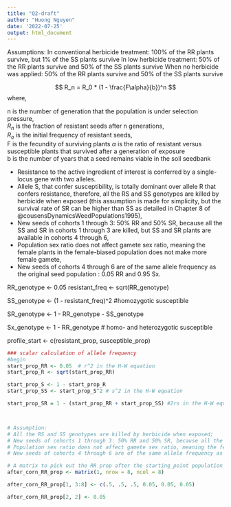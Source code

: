 ```yaml
---
title: "Q2-draft"
author: "Huong Nguyen"
date: '2022-07-25'
output: html_document
---
```




Assumptions:
In conventional herbicide treatment: 100% of the RR plants survive, but 1% of the SS plants survive
In low herbicide treatment: 50% of the RR plants survive and 50% of the SS plants survive
When no herbicide was applied: 50% of the RR plants survive and 50% of the SS plants survive

$$
R_n = R_0 * (1 - \frac{F\alpha}{b})^n
$$
where,  

n is the number of generation that the population is under selection pressure,  
$R_n$ is the fraction of resistant seeds after n generations,  
$R_o$ is the initial frequency of resistant seeds,  
F is the fecundity of surviving plants
$\alpha$ is the ratio of resistant versus susceptible plants that survived after a generation of exposure  
b is the number of years that a seed remains viable in the soil seedbank  



- Resistance to the active ingredient of interest is conferred by a single-locus gene with two alleles.
- Allele S, that confer susceptibility, is totally dominant over allele R that confers resistance, therefore, all the RS and SS genotypes are killed by herbicide when exposed (this assumption is made for simplicity, but the survival rate of SR can be higher than SS as detailed in Chapter 8 of @cousensDynamicsWeedPopulations1995),  
- New seeds of cohorts 1 through 3: 50% RR and 50% SR, because all the SS and SR in cohorts 1 through 3 are killed, but SS and SR plants are available in cohorts 4 through 6,  
- Population sex ratio does not affect gamete sex ratio, meaning the female plants in the female-biased population does not make more female gamete,  
- New seeds of cohorts 4 through 6 are of the same allele frequency as the original seed population : 0.05 RR and 0.95 Sx.   

RR_genotype <- 0.05 
resistant_freq  <- sqrt(RR_genotype)

SS_genotype <- (1 - resistant_freq)^2 #homozygotic susceptible

SR_genotype <- 1 - RR_genotype - SS_genotype

Sx_genotype <- 1 - RR_genotype  # homo- and heterozygotic susceptible


profile_start <- c(resistant_prop, susceptible_prop)
```r
### scalar calculation of allele frequency 
#begin 
start_prop_RR <- 0.05  # r^2 in the H-W equation
start_prop_R <- sqrt(start_prop_RR)

start_prop_S <- 1 - start_prop_R
start_prop_SS <- start_prop_S^2 # s^2 in the H-W equation

start_prop_SR = 1 - (start_prop_RR + start_prop_SS) #2rs in the H-W equation



# Assumption: 
# All the RS and SS genotypes are killed by herbicide when exposed;
# New seeds of cohorts 1 through 3: 50% RR and 50% SR, because all the SS and SR in cohorts 1 through 3 are killed, but SS and SR plants are available in cohorts 4 through 6
# Population sex ratio does not affect gamete sex ratio, meaning the female plants in the female-biased population does not make more female gamete.
# New seeds of cohorts 4 through 6 are of the same allele frequency as the original seed population : 0.05 RR and 0.95 Sx

# A matrix to pick out the RR prop after the starting_point population has completed a generation
after_corn_RR_prop <- matrix(1, nrow = 8, ncol = 8)

after_corn_RR_prop[1, 3:8] <- c(.5, .5, .5, 0.05, 0.05, 0.05)

after_corn_RR_prop[2, 2] <- 0.05
```



